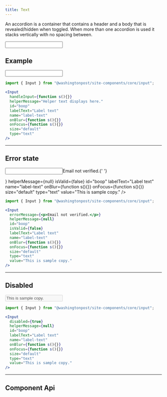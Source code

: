 ```yaml
--- 
title: Text 
---
```

 


<!-- Description of component -->
<p className="font-xs font-light font--subhead">
An accordion is a container that contains a header and a body that is 
revealed/hidden when toggled. When more than one accordion is used it stacks 
vertically with no spacing between.
</p>

<Container className="pa-md">
<Input
  handleInput={function noRefCheck(){}}
  helperMessage="Helper text displays here."
  labelText="Label text"
  name="label-text"
  onBlur={function noRefCheck(){}}
  onFocus={function noRefCheck(){}}
  size="default"
  type="text"
/>
</Container>

<Tabs isDesignDoc={false} relatedUrl="design/inputs/text"/>

## Example
<Container className="pa-sm">
  <Input
    handleInput={function s(){}}
    helperMessage="Helper text displays here."
    id="boop"
    labelText="Label text"
    name="label-text"
    onBlur={function s(){}}
    onFocus={function s(){}}
    size="default"
    type="text"
  />
</Container>

```jsx
import { Input } from "@washingtonpost/site-components/core/input";

<Input
  handleInput={function s(){}}
  helperMessage="Helper text displays here."
  id="boop"
  labelText="Label text"
  name="label-text"
  onBlur={function s(){}}
  onFocus={function s(){}}
  size="default"
  type="text"
/>
```

---
## Error state
<Container className="pa-sm">
<Input
  errorMessage={<p className="red"><span className="red">Email not verified.{' '}</span></p>}
  helperMessage={null}
  isValid={false}
  id="boop"
  labelText="Label text"
  name="label-text"
  onBlur={function s(){}}
  onFocus={function s(){}}
  size="default"
  type="text"
  value="This is sample copy."
/>
</Container>

```jsx
import { Input } from "@washingtonpost/site-components/core/input";

<Input
  errorMessage={<p>Email not verified.</p>}
  helperMessage={null}
  id="boop"
  isValid={false}
  labelText="Label text"
  name="label-text"
  onBlur={function s(){}}
  onFocus={function s(){}}
  size="default"
  type="text"
  value="This is sample copy."
/>
```

---
## Disabled
<Container className="pa-sm">
<Input
  disabled={true}
  helperMessage={null}
  id="boop"
  labelText="Label text"
  name="label-text"
  onBlur={function s(){}}
  onFocus={function s(){}}
  size="default"
  type="text"
  value="This is sample copy."
/>
</Container>

```jsx
import { Input } from "@washingtonpost/site-components/core/input";

<Input
  disabled={true}
  helperMessage={null}
  id="boop"
  labelText="Label text"
  name="label-text"
  onBlur={function s(){}}
  onFocus={function s(){}}
  size="default"
  type="text"
  value="This is sample copy."
/>
```
---
## Component Api
<ApiTable componentName="input"/>